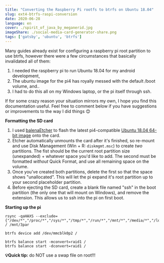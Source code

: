 ```yaml
---
title: "Converting the Raspberry Pi rootfs to btrfs on Ubuntu 18.04"
slug: ext4-btrfs-raspi-conversion
date: 2020-06-28
language: en
cover: ./spirit_of_java_by_meganerid.jpg
imageShare: ./social-media-card-generator-share.png
tags: ['gatsby', 'ubuntu', 'btrfs']
---
```



Many guides already exist for configuring a raspberry pi root partition to use btrfs, however there were a few circumstances that basically invalidated all of them:
1. I needed the raspberry pi to run Ubuntu 18.04 for my android development,
2. The ubuntu image for the pi4 has royally messed with the default /boot volume, and..
3. I had to do this all on my Windows laptop, or the pi itself through ssh. 

If for some crazy reason your situation mirrors my own, I hope you find this documentation useful. Feel free to comment below if you have suggestions or improvements to the way I did things 😊


**Formatting the SD card**

1. I used [balenaEtcher](https://www.balena.io/etcher/) to flash the latest pi4-compatible [Ubuntu 18.04 64-bit image](https://ubuntu.com/download/raspberry-pi) onto the card.
2. Etcher automatically unmounts the card after it's finished, so re-mount and use Disk Management (Win + R: `diskmgmt.msc`) to create _two_ partitions. The fist should be the current root partition size (unexpanded) + whatever space you'd like to add. The second must be formatted _without_ Quick Format, and use all remaining space on the volume.
3. Once you've created both partitions, delete the first so that the space shows "unallocated". This will let the pi expand it's root partition up to your second placeholder partition.
4. Before ejecting the SD card, create a blank file named "ssh" in the boot partition (the only one that will mount on Windows), and remove the extension. This allows us to ssh into the pi on first boot.


**Starting up the pi**
  ```
rsync -qaHAXS --exclude={"/dev/*","/proc/*","/sys/*","/tmp/*","/run/*","/mnt/*","/media/*","/lost+found","boot/firmware/*"} / /mnt/3par

btrfs device add /dev/mmcblk0p2 /

btrfs balance start -mconvert=raid1 /
btrfs balance start -dconvert=raid1 /
  ```

**💡Quick tip:** do NOT use a swap file on root!!!
